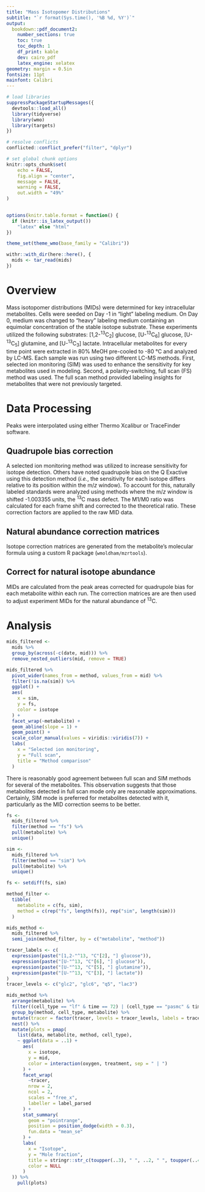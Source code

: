 ```yaml
---
title: "Mass Isotopomer Distributions"
subtitle: "`r format(Sys.time(), '%B %d, %Y')`"
output: 
  bookdown::pdf_document2:
    number_sections: true
    toc: true
    toc_depth: 1
    df_print: kable
    dev: cairo_pdf
    latex_engine: xelatex
geometry: margin = 0.5in
fontsize: 11pt
mainfont: Calibri
---
```


```r
# load libraries
suppressPackageStartupMessages({
  devtools::load_all()
  library(tidyverse)
  library(wmo)
  library(targets)
})

# resolve conflicts
conflicted::conflict_prefer("filter", "dplyr")

# set global chunk options
knitr::opts_chunk$set(
	echo = FALSE,
	fig.align = "center",
	message = FALSE,
	warning = FALSE,
	out.width = "49%"
)
 

options(knitr.table.format = function() {
  if (knitr::is_latex_output()) 
    "latex" else "html"
})

theme_set(theme_wmo(base_family = "Calibri"))
```

```r
withr::with_dir(here::here(), {
  mids <- tar_read(mids)
})
```

\newpage

# Overview

Mass isotopomer distributions (MIDs) were determined for key intracellular metabolites. Cells were seeded on Day -1 in "light" labeling medium. On Day 0, medium was changed to "heavy" labeling medium containing an equimolar concentration of the stable isotope substrate. These experiments utilized the following substrates: [1,2-^13^C~2~] glucose, [U-^13^C~6~] glucose, [U-^13^C~5~] glutamine, and [U-^13^C~3~] lactate. Intracellular metabolites for every time point were extracted in 80% MeOH pre-cooled to -80 °C and analyzed by LC-MS. Each sample was run using two different LC-MS methods. First, selected ion monitoring (SIM) was used to enhance the sensitivity for key metabolites used in modeling. Second, a polarity-switching, full scan (FS) method was used. The full scan method provided labeling insights for metabolites that were not previously targeted.

# Data Processing

Peaks were interpolated using either Thermo Xcalibur or TraceFinder software.

## Quadrupole bias correction

A selected ion monitoring method was utilized to increase sensitivity for isotope detection. Others have noted quadrupole bias on the Q Exactive using this detection method (*i.e.*, the sensitivity for each isotope differs relative to its position within the m/*z* window). To account for this, naturally labeled standards were analyzed using methods where the m/*z* window is shifted -1.003355 units, the ^13^C mass defect. The M1/M0 ratio was calculated for each frame shift and corrected to the theoretical ratio. These correction factors are applied to the raw MID data. 

## Natural abundance correction matrices

Isotope correction matrices are generated from the metabolite's molecular formula using a custom R package (`wmoldham/mzrtools`). 

## Correct for natural isotope abundance

MIDs are calculated from the peak areas corrected for quadrupole bias for each metabolite within each run. The correction matrices are are then used to adjust experiment MIDs for the natural abundance of ^13^C. 

# Analysis

```r
mids_filtered <-
  mids %>% 
  group_by(across(-c(date, mid))) %>% 
  remove_nested_outliers(mid, remove = TRUE)
```


```r
mids_filtered %>% 
  pivot_wider(names_from = method, values_from = mid) %>% 
  filter(!is.na(sim)) %>%  
  ggplot() + 
  aes(
    x = sim, 
    y = fs, 
    color = isotope
  ) +
  facet_wrap(~metabolite) +
  geom_abline(slope = 1) +
  geom_point() + 
  scale_color_manual(values = viridis::viridis(7)) +
  labs(
    x = "Selected ion monitoring", 
    y = "Full scan", 
    title = "Method comparison"
  )
```

There is reasonably good agreement between full scan and SIM methods for several of the metabolites. This observation suggests that those metabolites detected in full scan mode only are reasonable approximations. Certainly, SIM mode is preferred for metabolites detected with it, particularly as the MID correction seems to be better. 

```r
fs <-
  mids_filtered %>% 
  filter(method == "fs") %>% 
  pull(metabolite) %>% 
  unique()

sim <- 
  mids_filtered %>% 
  filter(method == "sim") %>% 
  pull(metabolite) %>% 
  unique()

fs <- setdiff(fs, sim)

method_filter <-
  tibble(
    metabolite = c(fs, sim), 
    method = c(rep("fs", length(fs)), rep("sim", length(sim)))
  )

mids_method <-
  mids_filtered %>% 
  semi_join(method_filter, by = c("metabolite", "method"))
```

```r
tracer_labels <- c(
  expression(paste("[1,2-"^13, "C"[2], "] glucose")),
  expression(paste("[U-"^13, "C"[6], "] glucose")), 
  expression(paste("[U-"^13, "C"[5], "] glutamine")), 
  expression(paste("[U-"^13, "C"[3], "] lactate"))
)
tracer_levels <- c("glc2", "glc6", "q5", "lac3")
```

```r
mids_method %>% 
  arrange(metabolite) %>% 
  filter((cell_type == "lf" & time == 72) | (cell_type == "pasmc" & time == 48)) %>% 
  group_by(method, cell_type, metabolite) %>% 
  mutate(tracer = factor(tracer, levels = tracer_levels, labels = tracer_labels)) %>% 
  nest() %>% 
  mutate(plots = pmap(
    list(data, metabolite, method, cell_type),   
    ~ ggplot(data = ..1) + 
      aes(
        x = isotope, 
        y = mid, 
        color = interaction(oxygen, treatment, sep = " | ")
      ) +
      facet_wrap(
        ~tracer, 
        nrow = 2, 
        ncol = 2, 
        scales = "free_x", 
        labeller = label_parsed
      ) +
      stat_summary(
        geom = "pointrange", 
        position = position_dodge(width = 0.3), 
        fun.data = "mean_se"
      ) +
      labs(
        x = "Isotope", 
        y = "Mole fraction", 
        title = stringr::str_c(toupper(..3), " ", ..2, " ", toupper(..4)), 
        color = NULL
      )
  )) %>% 
    pull(plots)
```
